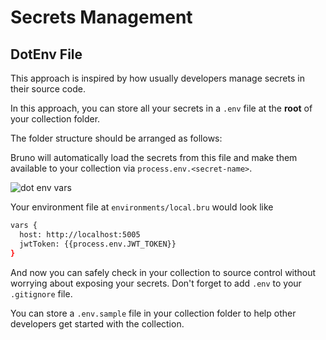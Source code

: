 
# Secrets Management

## DotEnv File

This approach is inspired by how usually developers manage secrets in their source code.

In this approach, you can store all your secrets in a `.env` file at the **root** of your collection folder.

The folder structure should be arranged as follows:

<FileTree>
  <FileTree.Folder name="bruno-collection" defaultOpen>
    <FileTree.Folder name="customer-api" />
    <FileTree.Folder name="emp-api">
      <FileTree.File name="details.bru" />
    </FileTree.Folder>
  </FileTree.Folder>
  <FileTree.File name="index.js" />
  <FileTree.File name=".gitignore" />
  <FileTree.File name="bruno.json" />
  <FileTree.File name="package.json" />
   <FileTree.File name=".env" />
</FileTree>


Bruno will automatically load the secrets from this file and make them available to your collection via `process.env.<secret-name>`.

![dot env vars](/screenshots/dot-env-vars.webp)

Your environment file at `environments/local.bru` would look like
```bash filename="local.bru"
vars {
  host: http://localhost:5005
  jwtToken: {{process.env.JWT_TOKEN}}
}
```

And now you can safely check in your collection to source control without worrying about exposing your secrets.
Don't forget to add `.env` to your `.gitignore` file.

You can store a `.env.sample` file in your collection folder to help other developers get started with the collection.
